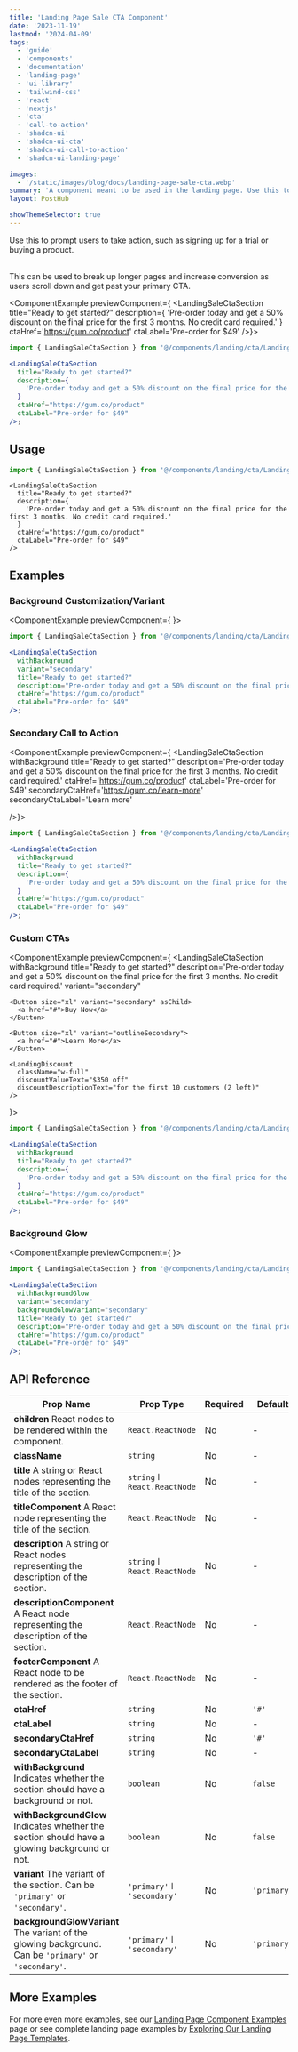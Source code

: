 ```yaml
---
title: 'Landing Page Sale CTA Component'
date: '2023-11-19'
lastmod: '2024-04-09'
tags:
  - 'guide'
  - 'components'
  - 'documentation'
  - 'landing-page'
  - 'ui-library'
  - 'tailwind-css'
  - 'react'
  - 'nextjs'
  - 'cta'
  - 'call-to-action'
  - 'shadcn-ui'
  - 'shadcn-ui-cta'
  - 'shadcn-ui-call-to-action'
  - 'shadcn-ui-landing-page'

images:
  - '/static/images/blog/docs/landing-page-sale-cta.webp'
summary: 'A component meant to be used in the landing page. Use this to prompt users to take action, such as signing up for a trial or buying a product.'
layout: PostHub

showThemeSelector: true
---
```


Use this to prompt users to take action, such as signing up for a trial or
buying a product.

<br />
This can be used to break up longer pages and increase conversion as users scroll
down and get past your primary CTA.

<ComponentExample previewComponent={
  <LandingSaleCtaSection
    title="Ready to get started?"
    description={
      'Pre-order today and get a 50% discount on the final price for the first 3 months. No credit card required.'
    }
    ctaHref='https://gum.co/product'
    ctaLabel='Pre-order for $49'
  />}>

```jsx
import { LandingSaleCtaSection } from '@/components/landing/cta/LandingSaleCta';

<LandingSaleCtaSection
  title="Ready to get started?"
  description={
    'Pre-order today and get a 50% discount on the final price for the first 3 months. No credit card required.'
  }
  ctaHref="https://gum.co/product"
  ctaLabel="Pre-order for $49"
/>;
```

</ComponentExample>

## Usage

```jsx
import { LandingSaleCtaSection } from '@/components/landing/cta/LandingSaleCta';
```

```
<LandingSaleCtaSection
  title="Ready to get started?"
  description={
    'Pre-order today and get a 50% discount on the final price for the first 3 months. No credit card required.'
  }
  ctaHref="https://gum.co/product"
  ctaLabel="Pre-order for $49"
/>
```

## Examples

### Background Customization/Variant

<ComponentExample previewComponent={
  <LandingSaleCtaSection
    withBackground
    variant="secondary"
    title="Ready to get started?"
    description='Pre-order today and get a 50% discount on the final price for the first 3 months. No credit card required.'
    ctaHref='https://gum.co/product'
    ctaLabel='Pre-order for $49'
  />}>

```jsx
import { LandingSaleCtaSection } from '@/components/landing/cta/LandingSaleCta';

<LandingSaleCtaSection
  withBackground
  variant="secondary"
  title="Ready to get started?"
  description="Pre-order today and get a 50% discount on the final price for the first 3 months. No credit card required."
  ctaHref="https://gum.co/product"
  ctaLabel="Pre-order for $49"
/>;
```

</ComponentExample>

### Secondary Call to Action

<ComponentExample previewComponent={
  <LandingSaleCtaSection
    withBackground
    title="Ready to get started?"
    description='Pre-order today and get a 50% discount on the final price for the first 3 months. No credit card required.'
    ctaHref='https://gum.co/product'
    ctaLabel='Pre-order for $49'
    secondaryCtaHref='https://gum.co/learn-more'
    secondaryCtaLabel='Learn more'

/>}>

```jsx
import { LandingSaleCtaSection } from '@/components/landing/cta/LandingSaleCta';

<LandingSaleCtaSection
  withBackground
  title="Ready to get started?"
  description={
    'Pre-order today and get a 50% discount on the final price for the first 3 months. No credit card required.'
  }
  ctaHref="https://gum.co/product"
  ctaLabel="Pre-order for $49"
/>;
```

</ComponentExample>

### Custom CTAs

<ComponentExample previewComponent={
  <LandingSaleCtaSection
    withBackground
    title="Ready to get started?"
    description='Pre-order today and get a 50% discount on the final price for the first 3 months. No credit card required.'
    variant="secondary"
>
    <Button size="xl" variant="secondary" asChild>
      <a href="#">Buy Now</a>
    </Button>

    <Button size="xl" variant="outlineSecondary">
      <a href="#">Learn More</a>
    </Button>

    <LandingDiscount
      className="w-full"
      discountValueText="$350 off"
      discountDescriptionText="for the first 10 customers (2 left)"
    />

</LandingSaleCtaSection>}>

```jsx
import { LandingSaleCtaSection } from '@/components/landing/cta/LandingSaleCta';

<LandingSaleCtaSection
  withBackground
  title="Ready to get started?"
  description={
    'Pre-order today and get a 50% discount on the final price for the first 3 months. No credit card required.'
  }
  ctaHref="https://gum.co/product"
  ctaLabel="Pre-order for $49"
/>;
```

</ComponentExample>

### Background Glow

<ComponentExample previewComponent={
  <LandingSaleCtaSection
    withBackgroundGlow
    variant="secondary"
    backgroundGlowVariant="secondary"
    title="Ready to get started?"
    description='Pre-order today and get a 50% discount on the final price for the first 3 months. No credit card required.'
    ctaHref='https://gum.co/product'
    ctaLabel='Pre-order for $49'
  />}>

```jsx
import { LandingSaleCtaSection } from '@/components/landing/cta/LandingSaleCta';

<LandingSaleCtaSection
  withBackgroundGlow
  variant="secondary"
  backgroundGlowVariant="secondary"
  title="Ready to get started?"
  description="Pre-order today and get a 50% discount on the final price for the first 3 months. No credit card required."
  ctaHref="https://gum.co/product"
  ctaLabel="Pre-order for $49"
/>;
```

</ComponentExample>

## API Reference

| Prop Name                                                                                                            | Prop Type                    | Required | Default     |
| -------------------------------------------------------------------------------------------------------------------- | ---------------------------- | -------- | ----------- |
| **children** <Tippy>React nodes to be rendered within the component.</Tippy>                                         | `React.ReactNode`            | No       | -           |
| **className**                                                                                                        | `string`                     | No       | -           |
| **title** <Tippy>A string or React nodes representing the title of the section.</Tippy>                              | `string` ǀ `React.ReactNode` | No       | -           |
| **titleComponent** <Tippy>A React node representing the title of the section.</Tippy>                                | `React.ReactNode`            | No       | -           |
| **description** <Tippy>A string or React nodes representing the description of the section.</Tippy>                  | `string` ǀ `React.ReactNode` | No       | -           |
| **descriptionComponent** <Tippy>A React node representing the description of the section.</Tippy>                    | `React.ReactNode`            | No       | -           |
| **footerComponent** <Tippy>A React node to be rendered as the footer of the section.</Tippy>                         | `React.ReactNode`            | No       | -           |
| **ctaHref**                                                                                                          | `string`                     | No       | `'#'`       |
| **ctaLabel**                                                                                                         | `string`                     | No       | -           |
| **secondaryCtaHref**                                                                                                 | `string`                     | No       | `'#'`       |
| **secondaryCtaLabel**                                                                                                | `string`                     | No       | -           |
| **withBackground** <Tippy>Indicates whether the section should have a background or not.</Tippy>                     | `boolean`                    | No       | `false`     |
| **withBackgroundGlow** <Tippy>Indicates whether the section should have a glowing background or not.</Tippy>         | `boolean`                    | No       | `false`     |
| **variant** <Tippy>The variant of the section. Can be `'primary'` or `'secondary'`.</Tippy>                          | `'primary'` ǀ `'secondary'`  | No       | `'primary'` |
| **backgroundGlowVariant** <Tippy>The variant of the glowing background. Can be `'primary'` or `'secondary'`.</Tippy> | `'primary'` ǀ `'secondary'`  | No       | `'primary'` |

## More Examples

For more even more examples, see our <a href="/demo/landing-page-component-examples" className="fancy-link">Landing Page Component Examples</a> page or see complete landing page examples by <a href="/demo/landing-page-templates" className="fancy-link">Exploring Our Landing Page Templates</a>.

